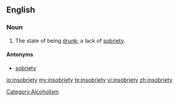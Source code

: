 ==English==

===Noun===
{{en-noun|insobrieties}}

# {{humorous|or|humorous}} The state of being [[drunk]]; a lack of [[sobriety]].

====Antonyms====
* [[sobriety]]

[[Category:Alcoholism]]

[[io:insobriety]]
[[my:insobriety]]
[[te:insobriety]]
[[vi:insobriety]]
[[zh:insobriety]]